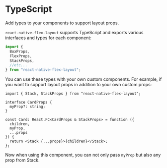 
<Head>
  <title>TypeScript | React Native Flex Layout</title>
  <meta
    name="description"
    content="Add types to your components to support layout props."
  />
</Head>

# TypeScript

Add types to your components to support layout props.

`react-native-flex-layout` supports TypeScript and exports various interfaces and types for each component:

```ts
import {
  BoxProps,
  FlexProps,
  StackProps,
  //etc...
} from "react-native-flex-layout";
```

You can use these types with your own custom components. For example, if you want to support layout props in addition to
your own custom props:

```tsx
import { Stack, StackProps } from "react-native-flex-layout";

interface CardProps {
  myProp?: string;
}

const Card: React.FC<CardProps & StackProps> = function ({
  children,
  myProp,
  ...props
}) {
  return <Stack {...props}>{children}</Stack>;
};
```

Now when using this component, you can not only pass `myProp` but also any prop from Stack.
